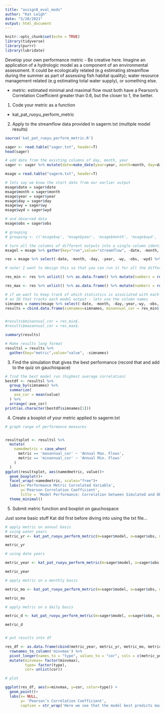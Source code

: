 ```yaml
---
title: "assign8_eval_mods"
author: "Kat Leigh"
date: "5/20/2021"
output: html_document
---
```



```r
knitr::opts_chunk$set(echo = TRUE)
library(tidyverse)
library(purrr)
library(lubridate)
```

Develop your own performance metric - Be creative here. Imagine an application of a hydrologic model as a component of an environmental assessment. It could be ecologically related (e.g estimating streamflow during the summer as part of assessing fish habitat quality); water resource management related (e.g estimating total water supply), or something else.

- metric: estimated minimal and maximal flow must both have a Pearson’s Correlation Coefficient greater than 0.6, but the closer to 1, the better.

1. Code your metric as a function

- kat_pat_ruoyu_perform_metric

2. Apply to the streamflow data provided in sagerm.txt (multiple model results)

```r
source('kat_pat_ruoyu_perform_metric.R')

sager <- read.table("sager.txt", header=T)
head(sager)

# add date from the existing columns of day, month, year
sager <- sager %>% mutate(date=make_date(year=year, month=month, day=day))

msage = read.table("sagerm.txt", header=T)

# lets say we know the start date from our earlier output
msage$date = sager$date
msage$month = sager$month
msage$year = sager$year
msage$day = sager$day
msage$wy = sager$wy
msage$wyd = sager$wyd

# and observed data
msage$obs = sager$obs

# grouping
# grouping <- c('msage$wy', 'msage$year', 'msage$month', 'msage$wyd', 'msage$day')

# turn all the columns of different outputs into a single column identified by "run"
msagel = msage %>% gather(key="run",value="streamflow", -date, -month, -day, -year, -wy, -obs)

res = msage %>% select(-date, -month, -day, -year, -wy, -obs, -wyd) %>% map(~kat_pat_ruoyu_perform_metric(m=.x, o=msage$obs, month = msage$month, day = msage$day, year=msage$year, wy=msage$wy, wyd=msage$wyd, grouping=msage$wy))

# note! I want to design this so that you can run it for all the different groupings at once (like the simple example at the bottom of this doc). But I can't figure out how to code it so that it works. Right now this works for wy, but we'd have to copy paste the same stuff again and just change the grouping variable for year, month, wyd, and day... and then stick all the results into a big dataframe and then could graph it w/ facet_wrap or something like that. But I'd like to avaoid the copy paste part... ideas?

res_min <- res %>% unlist() %>% as.data.frame() %>% mutate(numberz = rep(1:2,101)) %>% filter(numberz==1)

res_max <- res %>% unlist() %>% as.data.frame() %>% mutate(numberz = rep(1:2,101)) %>% filter(numberz==2) 

# if we want to keep track of which statistics is associated with each run, we need a unique identifier
# an ID that tracks each model output - lets use the column names
simnames = names(msage %>% select(-date, -month, -day,-year,-wy, -obs, -wyd))
results = cbind.data.frame(simnames=simnames, minannual_cor = res_min$., maxannual_cor = res_max$.)


#results$minannual_cor = res_min$.
#results$maxannual_cor = res_max$.

summary(results)

# Make results long format
resultsl = results %>% 
  gather(key="metric",value="value", -simnames) 
```

3.  Find the simulation that gives the best performance (record that and add to the quiz on gauchospace)
```r
# find the best model run (highest average correlation)
bestdf <- resultsl %>% 
  group_by(simnames) %>% 
  summarize(
    ave_cor = mean(value)
  ) %>% 
  arrange(-ave_cor)
print(as.character(bestdf$simnames[1]))
```


4. Create a boxplot of your metric applied to sagerm.txt
```r
# graph range of performance measures


resultsplot <- resultsl %>% 
  mutate(
    namedmetric = case_when(
      metric == 'maxannual_cor' ~ 'Annual Max. Flows',
      metric == 'minannual_cor' ~ 'Annual Min. Flows'
    )
  )
ggplot(resultsplot, aes(namedmetric, value))+
  geom_boxplot()+
  facet_wrap(~namedmetric, scales="free")+
  labs(x='Performance Metric Correlated Variable',
       y='Pearson Correlation Coefficient',
       title = 'Model Performance: Correlation between Simulated and Observed Values')+
  theme_minimal()
```


5. Submit metric function and boxplot on gauchospace









Just some basic stuff Kat did first before diving into using the txt file...
```r
# apply metric on annual basis
# using water years
metric_yr <- kat_pat_ruoyu_perform_metric(m=sager$model, o=sager$obs, month = sager$month, day = sager$day, year=sager$year, wy=sager$wy, wyd=sager$wyd, grouping=sager$wy)

metric_yr

# using date years

metric_year <- kat_pat_ruoyu_perform_metric(m=sager$model, o=sager$obs, month = sager$month, day = sager$day, year=sager$year, wy=sager$wy, wyd=sager$wyd, grouping=sager$year)

metric_year

# apply metric on a monthly basis

metric_mo <- kat_pat_ruoyu_perform_metric(m=sager$model, o=sager$obs, month = sager$month, day = sager$day, year=sager$year, wy=sager$wy, wyd=sager$wyd, grouping=sager$month)

metric_mo

# apply metric on a daily basis

metric_d <- kat_pat_ruoyu_perform_metric(m=sager$model, o=sager$obs, month = sager$month, day = sager$day, year=sager$year, wy=sager$wy, wyd=sager$wyd, grouping=sager$wyd)

metric_d


# put results into df

res_df <- as.data.frame(cbind(metric_year, metric_yr, metric_mo, metric_d)) %>%
  rownames_to_column('minvmax') %>% 
  pivot_longer(names_to = "type", values_to = "cor", cols = c(metric_year:metric_d)) %>% 
  mutate(minvmax= factor(minvmax),
         type= factor(type),
         cor= unlist(cor))

# plot

ggplot(res_df, aes(x=minvmax, y=cor, color=type)) +
  geom_point()+
  labs(x= NULL,
       y= 'Pearson’s Correlation Coefficient',
       caption = str_wrap('Here we see that the model best predicts maximum flow levels at the annual level using water years, but best predicts minimum flow levels at the annual level using date years. Annual predictions are better than monthly or daily predictions.', 100))

```
